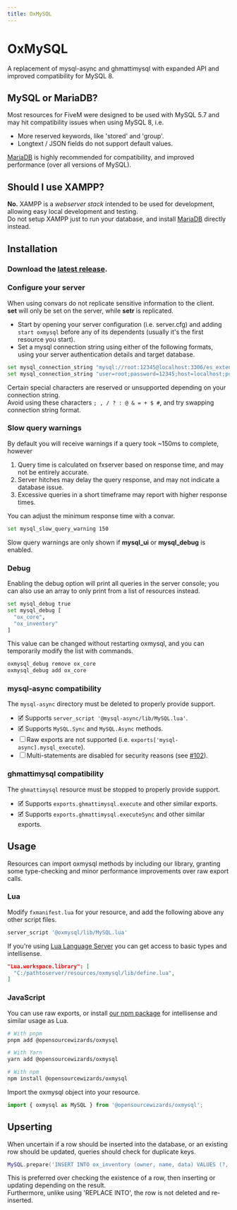 ```yaml
---
title: OxMySQL
---
```


# OxMySQL


<ResourceLinks repo="https://github.com/opensourcewizards/oxmysql" />

A replacement of mysql-async and ghmattimysql with expanded API and improved compatibility for MySQL 8.

## MySQL or MariaDB?

Most resources for FiveM were designed to be used with MySQL 5.7 and may hit compatibility issues when using MySQL 8, i.e.

- More reserved keywords, like 'stored' and 'group'.
- Longtext / JSON fields do not support default values.

[MariaDB](https://mariadb.com/downloads/community/) is highly recommended for compatibility, and improved performance (over all versions of MySQL).

## Should I use XAMPP?

**No.** XAMPP is a _webserver stack_ intended to be used for development, allowing easy local development and testing.  
Do not setup XAMPP just to run your database, and install [MariaDB](https://mariadb.com/downloads/community/) directly instead.

## Installation

<Steps>

### Download the [latest release](https://github.com/opensourcewizards/oxmysql/releases/latest).

### Configure your server

<Callout type="warning">

When using convars do not replicate sensitive information to the client.  
**set** will only be set on the server, while **setr** is replicated.

</Callout>

- Start by opening your server configuration (i.e. server.cfg) and adding `start oxmysql` before any of its dependents (usually it's the first resource you start).
- Set a mysql connection string using either of the following formats, using your server authentication details and target database.

```bash
set mysql_connection_string "mysql://root:12345@localhost:3306/es_extended"
set mysql_connection_string "user=root;password=12345;host=localhost;port=3306;database=es_extended"
```

<Callout type="info">

Certain special characters are reserved or unsupported depending on your connection string.  
Avoid using these characters `; , / ? : @ & = + $ #`, and try swapping connection string format.

</Callout>

### Slow query warnings

By default you will receive warnings if a query took ~150ms to complete, however

1. Query time is calculated on fxserver based on response time, and may not be entirely accurate.
2. Server hitches may delay the query response, and may not indicate a database issue.
3. Excessive queries in a short timeframe may report with higher response times.

You can adjust the minimum response time with a convar.

```bash
set mysql_slow_query_warning 150
```

<Callout type="info">

Slow query warnings are only shown if **mysql_ui** or **mysql_debug** is enabled.

</Callout>

### Debug

Enabling the debug option will print all queries in the server console; you can also use an array to only print from a list of resources instead.

```bash
set mysql_debug true
set mysql_debug [
  "ox_core",
  "ox_inventory"
]
```

This value can be changed without restarting oxmysql, and you can temporarily modify the list with commands.

```bash
oxmysql_debug remove ox_core
oxmysql_debug add ox_core
```

### mysql-async compatibility

The `mysql-async` directory must be deleted to properly provide support.

- 🗹 Supports `server_script '@mysql-async/lib/MySQL.lua'`.
- 🗹 Supports `MySQL.Sync` and `MySQL.Async` methods.
- ☐ Raw exports are not supported (i.e. `exports['mysql-async].mysql_execute`).
- ☐ Multi-statements are disabled for security reasons (see [#102](https://github.com/opensourcewizards/oxmysql/issues/102)).

### ghmattimysql compatibility

The `ghmattimysql` resource must be stopped to properly provide support.

- 🗹 Supports `exports.ghmattimysql.execute` and other similar exports.
- 🗹 Supports `exports.ghmattimysql.executeSync` and other similar exports.

</Steps>

## Usage

Resources can import oxmysql methods by including our library, granting some type-checking and minor performance improvements over raw export calls.

### Lua

Modify `fxmanifest.lua` for your resource, and add the following above any other script files.

```lua
server_script '@oxmysql/lib/MySQL.lua'
```

If you're using [Lua Language Server](https://marketplace.visualstudio.com/items?itemName=sumneko.lua) you can get access to basic types and intellisense.

```json
"Lua.workspace.library": [
  "C:/pathtoserver/resources/oxmysql/lib/define.lua",
]
```

### JavaScript

You can use raw exports, or install [our npm package](https://www.npmjs.com/package/@opensourcewizards/oxmysql) for intellisense and similar usage as Lua.

```bash
# With pnpm
pnpm add @opensourcewizards/oxmysql

# With Yarn
yarn add @opensourcewizards/oxmysql

# With npm
npm install @opensourcewizards/oxmysql
```

Import the oxmysql object into your resource.

```js
import { oxmysql as MySQL } from '@opensourcewizards/oxmysql';
```

## Upserting

When uncertain if a row should be inserted into the database, or an existing row should be updated, queries should check for duplicate keys.

```lua
MySQL.prepare('INSERT INTO ox_inventory (owner, name, data) VALUES (?, ?, ?) ON DUPLICATE KEY UPDATE data = VALUES(data)', { owner, dbId, inventory })
```

This is preferred over checking the existence of a row, then inserting or updating depending on the result.  
Furthermore, unlike using 'REPLACE INTO', the row is not deleted and re-inserted.
